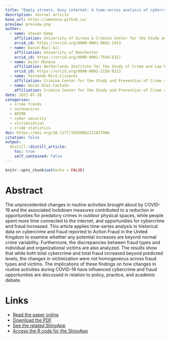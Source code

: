 ```yaml
---
title: "Empty streets, busy internet: A time-series analysis of cybercrime and fraud trends during COVID-19"
description: Journal article
base_url: https://amoneva.github.io/
preview: preview.png
author:
  - name: Steven Kemp
    affiliation: University of Girona & Crimina Center for the Study and Prevention of Crime at Miguel Hernandez University & University of Manchester
    orcid_id: https://orcid.org/0000-0001-8662-1913
  - name: David Buil-Gil
    affiliation: University of Manchester
    orcid_id: https://orcid.org/0000-0002-7549-6317
  - name: Asier Moneva
    affiliation: Netherlands Institute for the Study of Crime and Law Enforcement (NSCR) & Centre of Expertise Cyber Security at The Hague University of Applied Sciences
    orcid_id: https://orcid.org/0000-0002-2156-0213
  - name: Fernando Miró-Llinares
    affiliation: Crimina Center for the Study and Prevention of Crime at Miguel Hernandez University
  - name: Nacho Díaz-Castaño
    affiliation: Crimina Center for the Study and Prevention of Crime at Miguel Hernandez University
date: 2021-07-18
categories:
  - crime trends
  - coronavirus
  - ARIMA
  - cyber security
  - victimization
  - crime statistics
doi: https://doi.org/10.1177/10439862211027986
citation: false
output:
  distill::distill_article:
    toc: true
    self_contained: false
---
```


```r
knitr::opts_chunk$set(echo = FALSE)
```

# Abstract

The unprecedented changes in routine activities brought about by COVID-19 and the associated lockdown measures contributed to a reduction in opportunities for predatory crimes in outdoor physical spaces, while people spent more time connected to the internet, and opportunities for cybercrime and fraud increased. This article applies time-series analysis to historical data on cybercrime and fraud reported to Action Fraud in the United Kingdom to examine whether any potential increases are beyond normal crime variability. Furthermore, the discrepancies between fraud types and individual and organizational victims are also analyzed. The results show that while both total cybercrime and total fraud increased beyond predicted levels, the changes in victimization were not homogeneous across fraud types and victims. The implications of these findings on how changes in routine activities during COVID-19 have influenced cybercrime and fraud opportunities are discussed in relation to policy, practice, and academic debate.

# Links

-   [Read the paper online](https://journals.sagepub.com/doi/full/10.1177/10439862211027986)
-   [Download the PDF](kemp_2021_empty_streets_busy_internet_a.pdf)
-   [See the related ShinyApp](https://asiermoneva.shinyapps.io/trends_app/)
-   [Access the R code for the ShinyApp](https://github.com/amoneva/trends_app)
